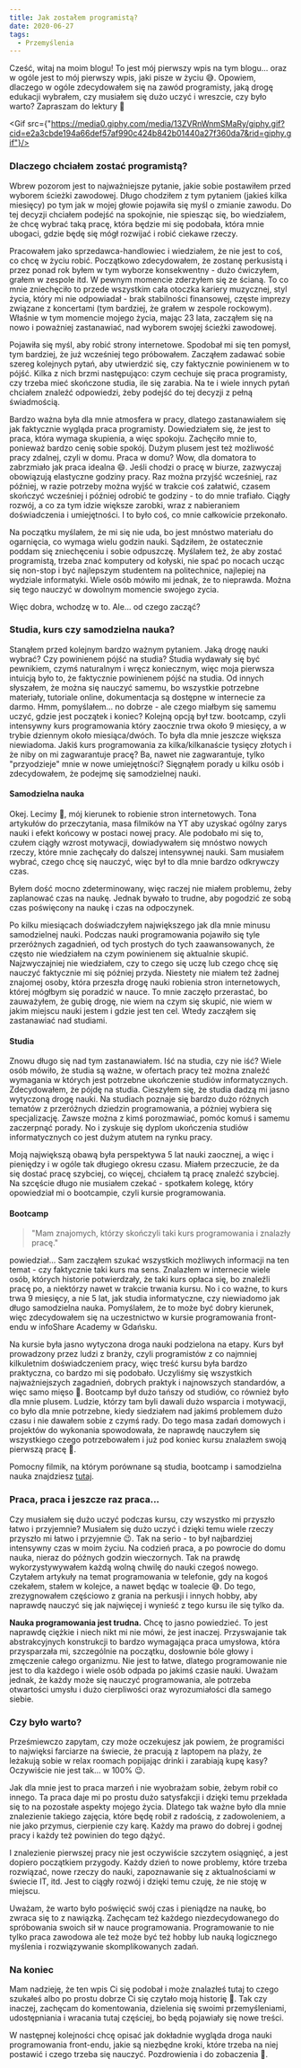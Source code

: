 ```yaml
---
title: Jak zostałem programistą?
date: 2020-06-27
tags:
  - Przemyślenia
---
```



Cześć, witaj na moim blogu! To jest mój pierwszy wpis na tym blogu... oraz w ogóle jest to mój pierwszy wpis, jaki pisze w życiu 😅. Opowiem, dlaczego w ogóle zdecydowałem się na zawód programisty, jaką drogę edukacji wybrałem, czy musiałem się dużo uczyć i wreszcie, czy było warto? Zapraszam do lektury 🙂 

<Gif src={"https://media0.giphy.com/media/13ZVRnWnmSMaRy/giphy.gif?cid=e2a3cbde194a66def57af990c424b842b01440a27f360da7&rid=giphy.gif"}/>

### Dlaczego chciałem zostać programistą?
Wbrew pozorom jest to najważniejsze pytanie, jakie sobie postawiłem przed wyborem ścieżki zawodowej. Długo chodziłem z tym pytaniem (jakieś kilka miesięcy) po tym jak w mojej głowie pojawiła się myśl o zmianie zawodu. Do tej decyzji chciałem podejść na spokojnie, nie spiesząc się, bo wiedziałem, że chcę wybrać taką pracę, która będzie mi się podobała, która mnie ubogaci, gdzie będę się mógł rozwijać i robić ciekawe rzeczy.

Pracowałem jako sprzedawca-handlowiec i wiedziałem, że nie jest to coś, co chcę w życiu robić. Początkowo zdecydowałem, że zostanę perkusistą i przez ponad rok byłem w tym wyborze konsekwentny - dużo ćwiczyłem, grałem w zespole itd. W pewnym momencie zderzyłem się ze ścianą. To co mnie zniechęciło to przede wszystkim cała otoczka kariery muzycznej, styl życia, który mi nie odpowiadał - brak stabilności finansowej, częste imprezy związane z koncertami (tym bardziej, że grałem w zespole rockowym). Właśnie w tym momencie mojego życia, mając 23 lata, zacząłem się na nowo i poważniej zastanawiać, nad wyborem swojej ścieżki zawodowej.


Pojawiła się myśl, aby robić strony internetowe. Spodobał mi się ten pomysł, tym bardziej, że już wcześniej tego próbowałem. Zacząłem zadawać sobie szereg kolejnych pytań, aby utwierdzić się, czy faktycznie powinienem w to pójść. Kilka z nich brzmi następująco: czym cechuje się praca programisty, czy trzeba mieć skończone studia, ile się zarabia. Na te i wiele innych pytań chciałem znaleźć odpowiedzi, żeby podejść do tej decyzji z pełną świadmością.


Bardzo ważna była dla mnie atmosfera w pracy, dlatego zastanawiałem się jak faktycznie wygląda praca programisty. Dowiedziałem się, że jest to praca, która wymaga skupienia, a więc spokoju. Zachęciło mnie to, ponieważ bardzo cenię sobie spokój. Dużym plusem jest też możliwość pracy zdalnej, czyli w domu. Praca w domu? Wow, dla domatora to zabrzmiało jak praca idealna 😄. Jeśli chodzi o pracę w biurze, zazwyczaj obowiązują elastyczne godziny pracy. Raz można przyjść wcześniej, raz później, w razie potrzeby można wyjść w trakcie coś załatwić, czasem skończyć wcześniej i później odrobić te godziny - to do mnie trafiało. Ciągły rozwój, a co za tym idzie większe zarobki, wraz z nabieraniem doświadczenia i umiejętności. I to było coś, co mnie całkowicie przekonało.

Na początku myślałem, że mi się nie uda, bo jest mnóstwo materiału do ogarnięcia, co wymaga wielu godzin nauki. Sądziłem, że ostatecznie poddam się zniechęceniu i sobie odpuszczę. Myślałem też, że aby zostać programistą, trzeba znać komputery od kołyski, nie spać po nocach ucząc się non-stop i być najlepszym studentem na politechnice, najlepiej na wydziale informatyki. Wiele osób mówiło mi jednak, że to nieprawda. Można się tego nauczyć w dowolnym momencie swojego zycia.

Więc dobra, wchodzę w to. Ale... od czego zacząć?

<Gif src="https://media2.giphy.com/media/26ni7e85ldigoAvK0/giphy.gif?cid=e2a3cbdefb9145bc33c8cf9a9235271377a229ea74f6adf4&rid=giphy.gif"/>

### Studia, kurs czy samodzielna nauka?

Stanąłem przed kolejnym bardzo ważnym pytaniem. Jaką drogę nauki wybrać? Czy powinienem pójść na studia? Studia wydawały się być pewnikiem, czymś naturalnym i wręcz koniecznym, więc moja pierwsza intuicją było to, że faktycznie powinienem pójść na studia. Od innych słyszałem, że można się nauczyć samemu, bo wszystkie potrzebne materiały, tutoriale online, dokumentacja są dostępne w internecie za darmo. Hmm, pomyślałem... no dobrze - ale czego miałbym się samemu uczyć, gdzie jest początek i koniec? Kolejną opcją był tzw. bootcamp, czyli intensywny kurs programowania który zaocznie trwa około 9 miesięcy, a w trybie dziennym około miesiąca/dwóch. To była dla mnie jeszcze większa niewiadoma. Jakiś kurs programowania za kilka/kilkanaście tysięcy złotych i że niby on mi zagwarantuje pracę? Ba, nawet nie zagwarantuje, tylko "przyodzieje" mnie w nowe umiejętności? Sięgnąłem porady u kilku osób i zdecydowałem, że podejmę się samodzielnej nauki.

#### Samodzielna nauka

Okej. Lecimy 🚀, mój kierunek to robienie stron internetowych. Tona artykułów do przeczytania, masa filmików na YT aby uzyskać ogólny zarys nauki i efekt końcowy w postaci nowej pracy. Ale podobało mi się to, czułem ciągły wzrost motywacji, dowiadywałem się mnóstwo nowych rzeczy, które mnie zachęcały do dalszej intensywnej nauki. Sam musiałem wybrać, czego chcę się nauczyć, więc był to dla mnie bardzo odkrywczy czas.

Byłem dość mocno zdeterminowany, więc raczej nie miałem problemu, żeby zaplanować czas na naukę. Jednak bywało to trudne, aby pogodzić ze sobą czas poświęcony na naukę i czas na odpoczynek.

Po kilku miesiącach doświadczyłem największego jak dla mnie minusu samodzielnej nauki. Podczas nauki programowania pojawiło się tyle przeróżnych zagadnień, od tych prostych do tych zaawansowanych, że często nie wiedziałem na czym powinienem się aktualnie skupić. Najzwyczajniej nie wiedziałem, czy to czego się uczę lub czego chcę się nauczyć faktycznie mi się później przyda. Niestety nie miałem też żadnej znajomej osoby, która przeszła drogę nauki robienia stron internetowych, której mógłbym się poradzić w nauce. To mnie zaczęło przerastać, bo zauważyłem, że gubię drogę, nie wiem na czym się skupić, nie wiem w jakim miejscu nauki jestem i gdzie jest ten cel. Wtedy zacząłem się zastanawiać nad studiami. 

#### Studia 

Znowu długo się nad tym zastanawiałem. Iść na studia, czy nie iść? Wiele osób mówiło, że studia są ważne, w ofertach pracy też można znaleźć wymagania w których jest potrzebne ukończenie studiów informatycznych. Zdecydowałem, że pójdę na studia. Cieszyłem się, że studia dadzą mi jasno wytyczoną drogę nauki. Na studiach poznaje się bardzo dużo różnych tematów z przeróżnych dziedzin programowania, a póżniej wybiera się specjalizację. Zawsze można z kimś porozmawiać, pomóc komuś i samemu zaczerpnąć porady. No i zyskuje się dyplom ukończenia studiów informatycznych co jest dużym atutem na rynku pracy.  

Moją największą obawą była perspektywa 5 lat nauki zaocznej, a więc i pieniędzy i w ogóle tak długiego okresu czasu. Miałem przeczucie, że da się dostać pracę szybciej, co więcej, chciałem tą pracę znaleźć szybciej. Na szcęście długo nie musiałem czekać - spotkałem kolegę, który opowiedział mi o bootcampie, czyli kursie programowania. 

#### Bootcamp

> "Mam znajomych, którzy skończyli taki kurs programowania i znalazły pracę."

powiedział... Sam zacząłem szukać wszystkich możliwych informacji na ten temat - czy faktycznie taki kurs ma sens. Znalazłem w internecie wiele osób, których historie potwierdzały, że taki kurs opłaca się, bo znaleźli pracę po, a niektórzy nawet w trakcie trwania kursu. No i co ważne, to kurs trwa 9 miesięcy, a nie 5 lat, jak studia informatyczne, czy niewiadomo jak długo samodzielna nauka. Pomyślałem, że to może być dobry kierunek, więc zdecydowałem się na uczestnictwo w kursie programowania front-endu w infoShare Academy w Gdańsku. 

Na kursie była jasno wytyczona droga nauki podzielona na etapy. Kurs był prowadzony przez ludzi z branży, czyli programistów z co najmniej kilkuletnim doświadczeniem pracy, więc treść kursu była bardzo praktyczna, co bardzo mi się podobało. Uczyliśmy się wszystkich najważniejszych zagadnień, dobrych praktyk i najnowszych standardów, a więc samo mięso 🥩. Bootcamp był dużo tańszy od studiów, co również było dla mnie plusem. Ludzie, którzy tam byli dawali dużo wsparcia i motywacji, co było dla mnie potrzebne, kiedy siedziałem nad jakimś problemem dużo czasu i nie dawałem sobie z czymś rady. Do tego masa zadań domowych i projektów do wykonania spowodowała, że naprawdę nauczyłem się wszystkiego czego potrzebowałem i już pod koniec kursu znalazłem swoją pierwszą pracę 🎉. 

<Gif src="https://media1.giphy.com/media/yoJC2JaiEMoxIhQhY4/giphy.gif?cid=e2a3cbdea694130fd26d2623308290ea3e3fce6670d1c5a2&rid=giphy.gif"/>

Pomocny filmik, na którym porównane są studia, bootcamp i samodzielna nauka znajdziesz <a href="https://www.youtube.com/watch?v=RP8O1Q1AXpg&list=PLillGF-RfqbZ_hV3gQav81bUCpCANWXOu&index=15&t=0s" target="_blank" rel="noopener">tutaj</a>. 

### Praca, praca i jeszcze raz praca... 

Czy musiałem się dużo uczyć podczas kursu, czy wszystko mi przyszło łatwo i przyjemnie? Musiałem się dużo uczyć i dzięki temu wiele rzeczy przyszło mi łatwo i przyjemnie 😉. Tak na serio - to był najbardziej intensywny czas w moim życiu. Na codzień praca, a po powrocie do domu nauka, nieraz do późnych godzin wieczornych. Tak na prawdę wykorzystywywałem każdą wolną chwilę do nauki czegoś nowego. Czytałem artykuły na temat programowania w telefonie, gdy na kogoś czekałem, stałem w kolejce, a nawet będąc w toalecie 😅. Do tego, zrezygnowałem częściowo z grania na perkusji i innych hobby, aby naprawdę nauczyć się jak najwięcej i wynieść z tego kursu ile się tylko da.  

**Nauka programowania jest trudna.** Chcę to jasno powiedzieć. To jest naprawdę ciężkie i niech nikt mi nie mówi, że jest inaczej. Przyswajanie tak abstrakcyjnych konstrukcji to bardzo wymagająca praca umysłowa, która przysparzała mi, szczególnie na początku, dosłownie bóle głowy i zmęczenie całego organizmu. Nie jest to łatwe, dlatego programowanie nie jest to dla każdego i wiele osób odpada po jakimś czasie nauki. Uważam jednak, że każdy może się nauczyć programowania, ale potrzeba otwartości umysłu i dużo cierpliwości oraz wyrozumiałości dla samego siebie. 

<Gif src="https://media3.giphy.com/media/3o6ZtaiPZNzrmRQ6YM/giphy.gif?cid=e2a3cbdebbb0373170f246019e659eba603a596ad507fc09&rid=giphy.gif"/>

### Czy było warto? 

Prześmiewczo zapytam, czy może oczekujesz jak powiem, że programiści to najwięksi farciarze na świecie, że pracują z laptopem na plaży, że leżakują sobie w relax roomach popijając drinki i zarabiają kupę kasy? Oczywiście nie jest tak... w 100% 😉. 

Jak dla mnie jest to praca marzeń i nie wyobrażam sobie, żebym robił co innego. Ta praca daje mi po prostu dużo satysfakcji i dzięki temu przekłada się to na pozostałe aspekty mojego życia. Dlatego tak ważne było dla mnie znalezienie takiego zajęcia, które będę robił z radością, z zadowoleniem, a nie jako przymus, cierpienie czy karę. Każdy ma prawo do dobrej i godnej pracy i każdy też powinien do tego dążyć.  

I znalezienie pierwszej pracy nie jest oczywiście szczytem osiągnięć, a jest dopiero początkiem przygody. Każdy dzień to nowe problemy, które trzeba rozwiązać, nowe rzeczy do nauki, zapoznawanie się z aktualnościami w świecie IT, itd. Jest to ciągły rozwój i dzięki temu czuję, że nie stoję w miejscu. 

Uważam, że warto było poświęcić swój czas i pieniądze na naukę, bo zwraca się to z nawiązką. Zachęcam też każdego niezdecydowanego do spróbowania swoich sił w nauce programowania. Programowanie to nie tylko praca zawodowa ale też może być też hobby lub nauką logicznego myślenia i rozwiązywanie skomplikowanych zadań.
 
### Na koniec 

Mam nadzieję, że ten wpis Ci się podobał i może znalazłeś tutaj to czego szukałeś albo po prostu dobrze Ci się czytało moją historię 🙂. Tak czy inaczej, zachęcam do komentowania, dzielenia się swoimi przemyśleniami, udostępniania i wracania tutaj częściej, bo będą pojawiały się nowe treści. 

W następnej kolejności chcę opisać jak dokładnie wygląda droga nauki programowania front-endu, jakie są niezbędne kroki, które trzeba na niej postawić i czego trzeba się nauczyć. Pozdrowienia i do zobaczenia 🤚.
